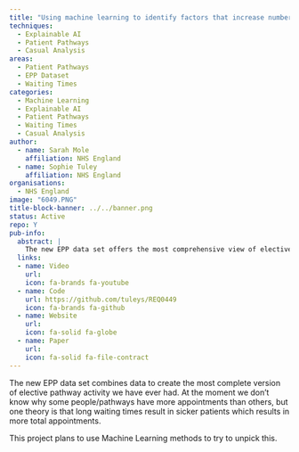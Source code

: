 ```yaml
---
title: "Using machine learning to identify factors that increase number of appointments per pathway"
techniques:
  - Explainable AI
  - Patient Pathways
  - Casual Analysis
areas:
  - Patient Pathways
  - EPP Dataset
  - Waiting Times
categories:
  - Machine Learning
  - Explainable AI
  - Patient Pathways
  - Waiting Times
  - Casual Analysis
author:
  - name: Sarah Mole
    affiliation: NHS England
  - name: Sophie Tuley
    affiliation: NHS England
organisations:
  - NHS England
image: "6049.PNG"
title-block-banner: ../../banner.png
status: Active
repo: Y
pub-info:
  abstract: |
    The new EPP data set offers the most comprehensive view of elective pathway activity. Currently, the reasons for varying appointment numbers are unclear, but one theory is that longer waits lead to sicker patients and more appointments. This project plans to use Machine Learning to investigate this further.
  links:
  - name: Video
    url:
    icon: fa-brands fa-youtube
  - name: Code
    url: https://github.com/tuleys/REQ0449
    icon: fa-brands fa-github
  - name: Website
    url:
    icon: fa-solid fa-globe
  - name: Paper
    url:
    icon: fa-solid fa-file-contract
---
```


The new EPP data set combines data to create the most complete version of elective pathway activity we have ever had.  At the moment we don’t know why some people/pathways have more appointments than others, but one theory is that long waiting times result in sicker patients which results in more total appointments.

This project plans to use Machine Learning methods to try to unpick this.
